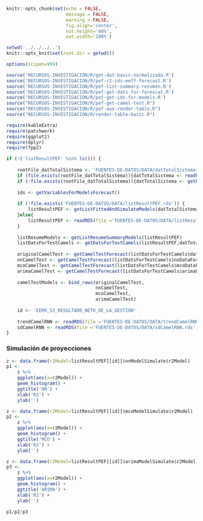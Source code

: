 <!-- Configuración CHUNKS -->

```r

knitr::opts_chunk$set(echo = FALSE,
                      message = FALSE,
                      warning = FALSE,
                      fig.align='center',
                      out.height='60%',
                      out.width='100%')

setwd('../../../..')
knitr::opts_knit$set(root.dir = getwd())

options(scipen=999)

```

```r
source('RECURSOS-INVESTIGACION/R/get-dat-basic-normalizada.R')
source('RECURSOS-INVESTIGACION/R/pef-r2-ids-eeff-forecast.R')
source('RECURSOS-INVESTIGACION/R/pef-list-summary-resumen.R')
source('RECURSOS-INVESTIGACION/R/pef-get-dats-for-forescat.R')
source('RECURSOS-INVESTIGACION/R/pef-get-ids-for-models.R')
source("RECURSOS-INVESTIGACION/R/pef-get-camel-test.R")
source("RECURSOS-INVESTIGACION/R/pef-aux-render-table.R")
source("RECURSOS-INVESTIGACION/R/render-table-basic.R")

require(kableExtra)
require(patchwork)
require(ggplot2)
require(dplyr)
require(fpp2)

if (!('listResultPEF' %in% ls())) {
    
    rootFile_datTotalSistema <- 'FUENTES-DE-DATOS/DATA/datTotalSistema.rds' 
    if (file.exists(rootFile_datTotalSistema)){datTotalSistema <- readRDS(rootFile_datTotalSistema)}
    if (!file.exists(rootFile_datTotalSistema)){datTotalSistema <- getDatEEFFNormalizada(by = 'TOTAL_SISTEMA')}
    
    ids <- getVariablesForModelsForecast()
    
    if (!file.exists('FUENTES-DE-DATOS/DATA/listResultPEF.rds')) {
        listResultPEF <- getListFittedAndSimulateModels(datTotalSistema,ids)
    }else{
        listResultPEF <- readRDS(file ='FUENTES-DE-DATOS/DATA/listResultPEF.rds')
    }
    
    listResumeModels <- getListResumeSummaryModels(listResultPEF)
    listDatsForTestCamels <- getDatsForTestCamels(listResultPEF,datTotalSistema,12,TRUE)
    
    originalCamelTest <- getCamelTestForecast(listDatsForTestCamels$datCuentas)
    nnCamelTest <- getCamelTestForecast(listDatsForTestCamels$nnDataForecastCuentas)
    mcoCamelTest <- getCamelTestForecast(listDatsForTestCamels$mcoDataForecastCuentas)
    arimaCamelTest <- getCamelTestForecast(listDatsForTestCamels$arimaDataForecastCuentas)
    
    camelTestModels <- bind_rows(originalCamelTest,
                                 nnCamelTest,
                                 mcoCamelTest,
                                 arimaCamelTest)
    
    id <- 'EERR_S2_RESULTADO_NETO_DE_LA_GESTION'
    
    trendCamelRNN <- readRDS(file ='FUENTES-DE-DATOS/DATA/trendCamelRNN.rds')
    sdCamelRNN <- readRDS(file ='FUENTES-DE-DATOS/DATA/sdCamelRNN.rds')
}

```


### Simulación de proyecciones

```r
z <- data.frame(r2Model=listResultPEF[[id]]$nnModelSimulate$r2Model)
p1 <- 
    z %>% 
    ggplot(aes(x=r2Model)) + 
    geom_histogram() + 
    ggtitle('NN') + 
    xlab('R2') + 
    ylab('') 

z <- data.frame(r2Model=listResultPEF[[id]]$mcoModelSimulate$r2Model)
p2 <- 
    z %>% 
    ggplot(aes(x=r2Model)) + 
    geom_histogram() + 
    ggtitle('MCO') + 
    xlab('R2') + 
    ylab('') 

z <- data.frame(r2Model=listResultPEF[[id]]$arimaModelSimulate$r2Model)
p3 <- 
    z %>% 
    ggplot(aes(x=r2Model)) + 
    geom_histogram() + 
    ggtitle('ARIMA') + 
    xlab('R2') + 
    ylab('') 

p1/p2/p3
```
